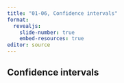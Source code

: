 ```yaml
---
title: "01-06, Confidence intervals"
format: 
  revealjs:
    slide-number: true
    embed-resources: true
editor: source
---
```


## Confidence intervals

